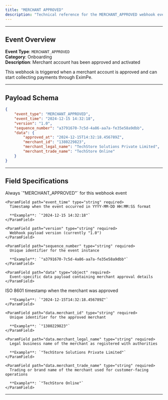 ```yaml
---
title: "MERCHANT APPROVED"
description: "Technical reference for the MERCHANT_APPROVED webhook event, including payload schema, field specifications, and implementation details."
---
```


---

## Event Overview

**Event Type**: `MERCHANT_APPROVED`  
**Category**: Onboarding  
**Description**: Merchant account has been approved and activated

This webhook is triggered when a merchant account is approved and can start collecting payments through EximPe.

---

## Payload Schema

<CodeGroup>

```json Example Payload
{
    "event_type": "MERCHANT_APPROVED",
    "event_time": "2024-12-15 14:32:18",
    "version": "1.0",
    "sequence_number": "a3791670-7c5d-4a86-aa7a-fe35e58a9dbb",
    "data": {
        "approved_at": "2024-12-15T14:32:18.456789Z",
        "merchant_id": "1380229823",
        "merchant_legal_name": "TechStore Solutions Private Limited",
        "merchant_trade_name": "TechStore Online"
    }
}
```

</CodeGroup>

---

## Field Specifications

<Tabs>
  <Tab title="Root Level Fields">
    <ParamField path="event_type" type="string" required>
      Always `"MERCHANT_APPROVED"` for this webhook event
    </ParamField>

    <ParamField path="event_time" type="string" required>
      Timestamp when the event occurred in YYYY-MM-DD HH:MM:SS format
      
      **Example**: `"2024-12-15 14:32:18"`
    </ParamField>

    <ParamField path="version" type="string" required>
      Webhook payload version (currently "1.0")
    </ParamField>

    <ParamField path="sequence_number" type="string" required>
      Unique identifier for the event instance
      
      **Example**: `"a3791670-7c5d-4a86-aa7a-fe35e58a9dbb"`
    </ParamField>

    <ParamField path="data" type="object" required>
      Event-specific data payload containing merchant approval details
    </ParamField>
  </Tab>

  <Tab title="Data Object Fields">
    <ParamField path="data.approved_at" type="string" required>
      ISO 8601 timestamp when the merchant was approved
      
      **Example**: `"2024-12-15T14:32:18.456789Z"`
    </ParamField>

    <ParamField path="data.merchant_id" type="string" required>
      Unique identifier for the approved merchant
      
      **Example**: `"1380229823"`
    </ParamField>

    <ParamField path="data.merchant_legal_name" type="string" required>
      Legal business name of the merchant as registered with authorities
      
      **Example**: `"TechStore Solutions Private Limited"`
    </ParamField>

    <ParamField path="data.merchant_trade_name" type="string" required>
      Trading or brand name of the merchant used for customer-facing operations
      
      **Example**: `"TechStore Online"`
    </ParamField>
  </Tab>
</Tabs>

---